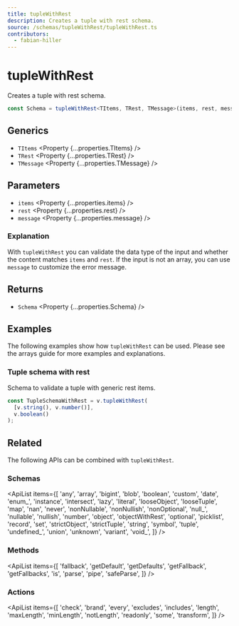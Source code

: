 ```yaml
---
title: tupleWithRest
description: Creates a tuple with rest schema.
source: /schemas/tupleWithRest/tupleWithRest.ts
contributors:
  - fabian-hiller
---
```



# tupleWithRest

Creates a tuple with rest schema.

```ts
const Schema = tupleWithRest<TItems, TRest, TMessage>(items, rest, message);
```

## Generics

- `TItems` <Property {...properties.TItems} />
- `TRest` <Property {...properties.TRest} />
- `TMessage` <Property {...properties.TMessage} />

## Parameters

- `items` <Property {...properties.items} />
- `rest` <Property {...properties.rest} />
- `message` <Property {...properties.message} />

### Explanation

With `tupleWithRest` you can validate the data type of the input and whether the content matches `items` and `rest`. If the input is not an array, you can use `message` to customize the error message.

## Returns

- `Schema` <Property {...properties.Schema} />

## Examples

The following examples show how `tupleWithRest` can be used. Please see the <Link href="/guides/arrays/">arrays guide</Link> for more examples and explanations.

### Tuple schema with rest

Schema to validate a tuple with generic rest items.

```ts
const TupleSchemaWithRest = v.tupleWithRest(
  [v.string(), v.number()],
  v.boolean()
);
```

## Related

The following APIs can be combined with `tupleWithRest`.

### Schemas

<ApiList
  items={[
    'any',
    'array',
    'bigint',
    'blob',
    'boolean',
    'custom',
    'date',
    'enum_',
    'instance',
    'intersect',
    'lazy',
    'literal',
    'looseObject',
    'looseTuple',
    'map',
    'nan',
    'never',
    'nonNullable',
    'nonNullish',
    'nonOptional',
    'null_',
    'nullable',
    'nullish',
    'number',
    'object',
    'objectWithRest',
    'optional',
    'picklist',
    'record',
    'set',
    'strictObject',
    'strictTuple',
    'string',
    'symbol',
    'tuple',
    'undefined_',
    'union',
    'unknown',
    'variant',
    'void_',
  ]}
/>

### Methods

<ApiList
  items={[
    'fallback',
    'getDefault',
    'getDefaults',
    'getFallback',
    'getFallbacks',
    'is',
    'parse',
    'pipe',
    'safeParse',
  ]}
/>

### Actions

<ApiList
  items={[
    'check',
    'brand',
    'every',
    'excludes',
    'includes',
    'length',
    'maxLength',
    'minLength',
    'notLength',
    'readonly',
    'some',
    'transform',
  ]}
/>
